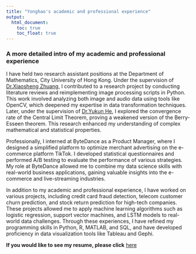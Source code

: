 ```yaml
---
title: "Yonghao's academic and professional experience"
output: 
  html_document:
    toc: true
    toc_float: true
---
```




### A more detailed intro of my academic and professional experience



I have held two research assistant positions at the Department of Mathematics, City University of Hong Kong. Under the supervision of [Dr.Xiaosheng Zhuang](https://www.cityu.edu.hk/stfprofile/xzhuang7.htm), I contributed to a research project by conducting literature reviews and reimplementing image processing scripts in Python. This work involved analyzing both image and audio data using tools like OpenCV, which deepened my expertise in data transformation techniques. Later, under the supervision of [Dr.Yukun He](https://www.cityu.edu.hk/stfprofile/yukunhe.htm), I explored the convergence rate of the Central Limit Theorem, proving a weakened version of the Berry-Esseen theorem. This research enhanced my understanding of complex mathematical and statistical properties.

Professionally, I interned at ByteDance as a Product Manager, where I designed a simplified platform to optimize merchant advertising on the e-commerce platform TikTok. I developed statistical questionnaires and performed A/B testing to evaluate the performance of various strategies. My role at ByteDance allowed me to combine my data science skills with real-world business applications, gaining valuable insights into the e-commerce and live-streaming industries.

In addition to my academic and professional experience, I have worked on various projects, including credit card fraud detection, telecom customer churn prediction, and stock return prediction for high-tech companies. These projects allowed me to apply machine learning algorithms such as logistic regression, support vector machines, and LSTM models to real-world data challenges. Through these experiences, I have refined my programming skills in Python, R, MATLAB, and SQL, and have developed proficiency in data visualization tools like Tableau and Gephi.

**If you would like to see my resume, please click** [here](Yonghao YU CV Updated again.pdf)

